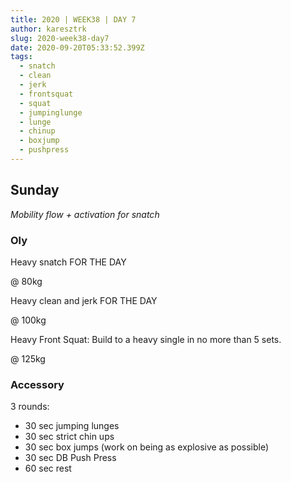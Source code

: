 ```yaml
---
title: 2020 | WEEK38 | DAY 7
author: karesztrk
slug: 2020-week38-day7
date: 2020-09-20T05:33:52.399Z
tags:
  - snatch
  - clean
  - jerk
  - frontsquat
  - squat
  - jumpinglunge
  - lunge
  - chinup
  - boxjump
  - pushpress
---
```


## Sunday

_Mobility flow + activation for snatch_

### Oly

Heavy snatch FOR THE DAY

@ 80kg

Heavy clean and jerk FOR THE DAY

@ 100kg

Heavy Front Squat: Build to a heavy single in no more than 5 sets.

@ 125kg

### Accessory

3 rounds:

- 30 sec jumping lunges
- 30 sec strict chin ups
- 30 sec box jumps (work on being as explosive as possible)
- 30 sec DB Push Press
- 60 sec rest
